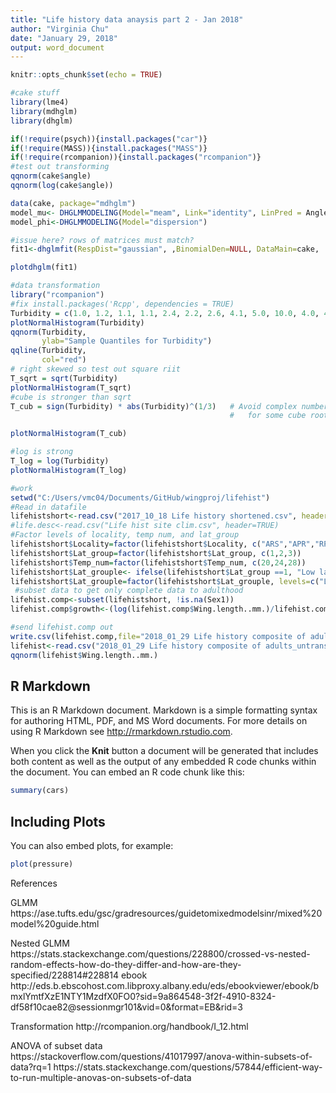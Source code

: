 ```yaml
---
title: "Life history data anaysis part 2 - Jan 2018"
author: "Virginia Chu"
date: "January 29, 2018"
output: word_document
---
```


```r
knitr::opts_chunk$set(echo = TRUE)

#cake stuff
library(lme4)
library(mdhglm)
library(dhglm)

if(!require(psych)){install.packages("car")}
if(!require(MASS)){install.packages("MASS")}
if(!require(rcompanion)){install.packages("rcompanion")}
#test out transforming
qqnorm(cake$angle)
qqnorm(log(cake$angle))

data(cake, package="mdhglm")
model_mu<- DHGLMMODELING(Model="meam", Link="identity", LinPred = Angle~Recipe*Temperature+(1|Replicate)+(1|Replicate:Recipe),RandDist = c("gaussian", "gaussian"))
model_phi<-DHGLMMODELING(Model="dispersion")

#issue here? rows of matrices must match?
fit1<-dhglmfit(RespDist="gaussian", ,BinomialDen=NULL, DataMain=cake,  MeanModel=model_mu, DispersionModel=model_phi, Maxiter = 1)

plotdhglm(fit1)

#data transformation
library("rcompanion")
#fix install.packages('Rcpp', dependencies = TRUE)
Turbidity = c(1.0, 1.2, 1.1, 1.1, 2.4, 2.2, 2.6, 4.1, 5.0, 10.0, 4.0, 4.1, 4.2, 4.1, 5.1, 4.5, 5.0, 15.2, 10.0, 20.0, 1.1, 1.1, 1.2, 1.6, 2.2, 3.0, 4.0, 10.5)
plotNormalHistogram(Turbidity)
qqnorm(Turbidity,
       ylab="Sample Quantiles for Turbidity")
qqline(Turbidity, 
       col="red")
# right skewed so test out square riit
T_sqrt = sqrt(Turbidity)
plotNormalHistogram(T_sqrt)
#cube is stronger than sqrt
T_cub = sign(Turbidity) * abs(Turbidity)^(1/3)   # Avoid complex numbers 
                                                 #   for some cube roots

plotNormalHistogram(T_cub)

#log is strong
T_log = log(Turbidity)
plotNormalHistogram(T_log)

#work
setwd("C:/Users/vmc04/Documents/GitHub/wingproj/lifehist")
#Read in datafile
lifehistshort<-read.csv("2017_10_18 Life history shortened.csv", header=TRUE)
#life.desc<-read.csv("Life hist site clim.csv", header=TRUE)
#Factor levels of locality, temp num, and lat_group
lifehistshort$Locality=factor(lifehistshort$Locality, c("ARS","APR","RPV","RMO","TLC","TPN","SJU"))
lifehistshort$Lat_group=factor(lifehistshort$Lat_group, c(1,2,3))
lifehistshort$Temp_num=factor(lifehistshort$Temp_num, c(20,24,28))
lifehistshort$Lat_grouple<- ifelse(lifehistshort$Lat_group ==1, "Low latitude", ifelse(lifehistshort$Lat_group==2, "Mid latitude", "High latitude"))
lifehistshort$Lat_grouple=factor(lifehistshort$Lat_grouple, levels=c("Low latitude", "Mid latitude", "High latitude"))
 #subset data to get only complete data to adulthood
lifehist.comp<-subset(lifehistshort, !is.na(Sex1))
lifehist.comp$growth<-(log(lifehist.comp$Wing.length..mm.)/lifehist.comp$sLL)

#send lifehist.comp out
write.csv(lifehist.comp,file="2018_01_29 Life history composite of adults_untrans.csv")
lifehist<-read.csv("2018_01_29 Life history composite of adults_untrans.csv", header=TRUE)
qqnorm(lifehist$Wing.length..mm.)
```

## R Markdown

This is an R Markdown document. Markdown is a simple formatting syntax for authoring HTML, PDF, and MS Word documents. For more details on using R Markdown see <http://rmarkdown.rstudio.com>.

When you click the **Knit** button a document will be generated that includes both content as well as the output of any embedded R code chunks within the document. You can embed an R code chunk like this:

```r
summary(cars)
```

## Including Plots

You can also embed plots, for example:

```r
plot(pressure)
```

References

GLMM
https://ase.tufts.edu/gsc/gradresources/guidetomixedmodelsinr/mixed%20model%20guide.html

Nested GLMM
https://stats.stackexchange.com/questions/228800/crossed-vs-nested-random-effects-how-do-they-differ-and-how-are-they-specified/228814#228814
ebook
http://eds.b.ebscohost.com.libproxy.albany.edu/eds/ebookviewer/ebook/bmxlYmtfXzE1NTY1MzdfX0FO0?sid=9a864548-3f2f-4910-8324-df58f10cae82@sessionmgr101&vid=0&format=EB&rid=3

Transformation
http://rcompanion.org/handbook/I_12.html

ANOVA of subset data
https://stackoverflow.com/questions/41017997/anova-within-subsets-of-data?rq=1
https://stats.stackexchange.com/questions/57844/efficient-way-to-run-multiple-anovas-on-subsets-of-data